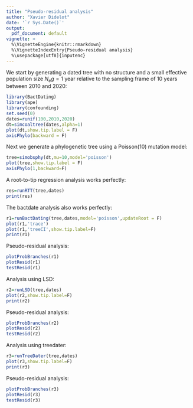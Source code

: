 ```yaml
---
title: "Pseudo-residual analysis"
author: "Xavier Didelot"
date: '`r Sys.Date()`'
output:
  pdf_document: default
vignette: >
  %\VignetteEngine{knitr::rmarkdown}
  %\VignetteIndexEntry{Pseudo-residual analysis}
  %\usepackage[utf8]{inputenc}
---
```


We start by generating a dated tree with no structure and a small effective population size 
$N_e g=1$ year relative to the sampling frame of 10 years between 2010 and 2020:

```r
library(BactDating)
library(ape)
library(confounding)
set.seed(0)
dates=runif(100,2010,2020)
dt=simcoaltree(dates,alpha=1)
plot(dt,show.tip.label = F)
axisPhylo(backward = F)
```

Next we generate a phylogenetic tree using a Poisson(10) mutation model:
```r
tree=simobsphy(dt,mu=10,model='poisson')
plot(tree,show.tip.label = F)
axisPhylo(1,backward=F)
```

A root-to-tip regression analysis works perfectly:

```r
res=runRTT(tree,dates)
print(res)
```

The bactdate analysis also works perfectly:

```r
r1=runBactDating(tree,dates,model='poisson',updateRoot = F)
plot(r1,'trace')
plot(r1,'treeCI',show.tip.label=F)
print(r1)
```

Pseudo-residual analysis:
```r
plotProbBranches(r1)
plotResid(r1)
testResid(r1)
```

Analysis using LSD:
```r
r2=runLSD(tree,dates)
plot(r2,show.tip.label=F)
print(r2)
```

Pseudo-residual analysis:
```r
plotProbBranches(r2)
plotResid(r2)
testResid(r2)
```

Analysis using treedater:

```r
r3=runTreeDater(tree,dates)
plot(r3,show.tip.label=F)
print(r3)
```

Pseudo-residual analysis:
```r
plotProbBranches(r3)
plotResid(r3)
testResid(r3)
```
